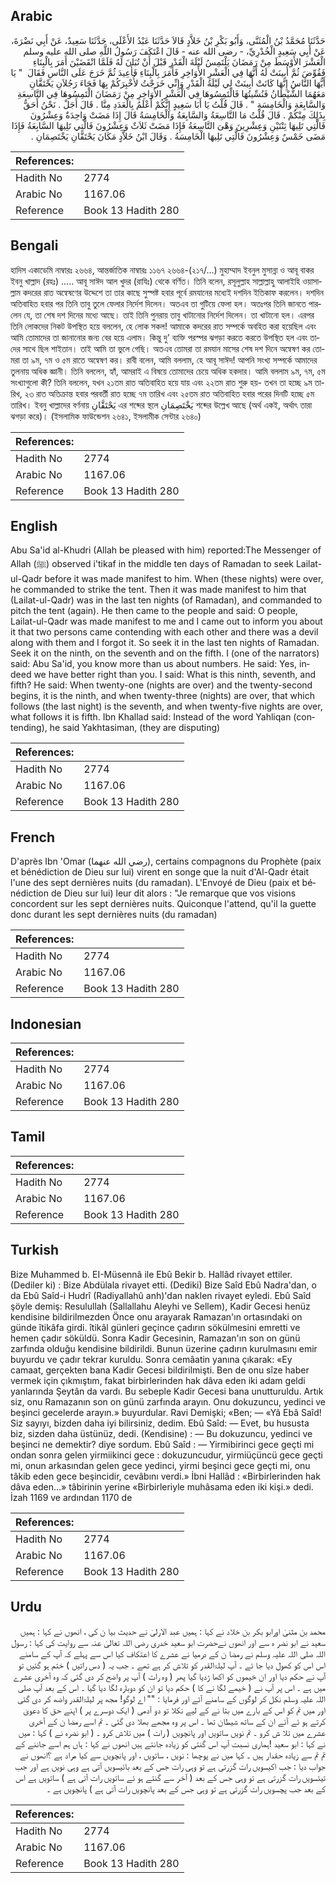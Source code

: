 ## Arabic


<div dir="rtl" lang="ar" style={{fontSize:'larger',backgroundColor:'#f8f9fa',padding:20}}>
حَدَّثَنَا مُحَمَّدُ بْنُ الْمُثَنَّى، وَأَبُو بَكْرِ بْنُ خَلاَّدٍ قَالاَ حَدَّثَنَا عَبْدُ الأَعْلَى، حَدَّثَنَا سَعِيدٌ، عَنْ أَبِي نَضْرَةَ، عَنْ أَبِي سَعِيدٍ الْخُدْرِيِّ، - رضى الله عنه - قَالَ اعْتَكَفَ رَسُولُ اللَّهِ صلى الله عليه وسلم الْعَشْرَ الأَوْسَطَ مِنْ رَمَضَانَ يَلْتَمِسُ لَيْلَةَ الْقَدْرِ قَبْلَ أَنْ تُبَانَ لَهُ فَلَمَّا انْقَضَيْنَ أَمَرَ بِالْبِنَاءِ فَقُوِّضَ ثُمَّ أُبِينَتْ لَهُ أَنَّهَا فِي الْعَشْرِ الأَوَاخِرِ فَأَمَرَ بِالْبِنَاءِ فَأُعِيدَ ثُمَّ خَرَجَ عَلَى النَّاسِ فَقَالَ ‏ "‏ يَا أَيُّهَا النَّاسُ إِنَّهَا كَانَتْ أُبِينَتْ لِي لَيْلَةُ الْقَدْرِ وَإِنِّي خَرَجْتُ لأُخْبِرَكُمْ بِهَا فَجَاءَ رَجُلاَنِ يَحْتَقَّانِ مَعَهُمَا الشَّيْطَانُ فَنُسِّيتُهَا فَالْتَمِسُوهَا فِي الْعَشْرِ الأَوَاخِرِ مِنْ رَمَضَانَ الْتَمِسُوهَا فِي التَّاسِعَةِ وَالسَّابِعَةِ وَالْخَامِسَةِ ‏"‏ ‏.‏ قَالَ قُلْتُ يَا أَبَا سَعِيدٍ إِنَّكُمْ أَعْلَمُ بِالْعَدَدِ مِنَّا ‏.‏ قَالَ أَجَلْ ‏.‏ نَحْنُ أَحَقُّ بِذَلِكَ مِنْكُمْ ‏.‏ قَالَ قُلْتُ مَا التَّاسِعَةُ وَالسَّابِعَةُ وَالْخَامِسَةُ قَالَ إِذَا مَضَتْ وَاحِدَةٌ وَعِشْرُونَ فَالَّتِي تَلِيهَا ثِنْتَيْنِ وَعِشْرِينَ وَهْىَ التَّاسِعَةُ فَإِذَا مَضَتْ ثَلاَثٌ وَعِشْرُونَ فَالَّتِي تَلِيهَا السَّابِعَةُ فَإِذَا مَضَى خَمْسٌ وَعِشْرُونَ فَالَّتِي تَلِيهَا الْخَامِسَةُ .‏ وَقَالَ ابْنُ خَلاَّدٍ مَكَانَ يَحْتَقَّانِ يَخْتَصِمَانِ ‏.‏
</div>
<div style={{backgroundColor:'#f8f9fa',padding:20, marginBottom: 10}}><table> <thead> <tr> <th>References:</th> <th></th> </tr> </thead> <tbody><tr><td>Hadith No</td><td>2774</td></tr><tr><td>Arabic No</td><td>1167.06</td></tr><tr><td>Reference</td><td>Book 13 Hadith 280</td></tr></tbody></table></div>

## Bengali


<div dir="ltr" lang="bn" style={{fontSize:'larger',backgroundColor:'#f8f9fa',padding:20}}>
হাদিস একাডেমি নাম্বারঃ ২৬৬৪, আন্তর্জাতিক নাম্বারঃ ১১৬৭ ২৬৬৪-(২১৭/...) মুহাম্মাদ ইবনুল মুসান্না ও আবূ বাকর ইবনু খাল্লাদ (রহঃ) ..... আবূ সাঈদ আল খুদর (রাযিঃ) থেকে বর্ণিত। তিনি বলেন, রসূলুল্লাহ সাল্লাল্লাহু আলাইহি ওয়াসাল্লাম কদরের রাত অন্বেষণের উদ্দেশে তা তার কাছে সুস্পষ্ট হবার পূর্বে রমযানের মধ্যেই দশদিন ইতিকাফ করলেন। দশদিন অতিবাহিত হবার পর তিনি তাবু তুলে ফেলার নির্দেশ দিলেন। অতএব তা গুটিয়ে ফেলা হল। অতঃপর তিনি জানতে পারলেন যে, তা শেষ দশ দিনের মধ্যে আছে। তাই তিনি পুনরায় তাবু খাটানোর নির্দেশ দিলেন। তা খাটানো হল। এরপর তিনি লোকদের নিকট উপস্থিত হয়ে বললেন, হে লোক সকল! আমাকে কদরের রাত সম্পর্কে অবহিত করা হয়েছিল এবং আমি তোমাদের তা জানানোর জন্য বের হয়ে এলাম। কিন্তু দু' ব্যক্তি পরস্পর ঝগড়া করতে করতে উপস্থিত হল এবং তাদের সাথে ছিল শাইতান। তাই আমি তা ভুলে গেছি। অতএব তোমরা তা রমযান মাসের শেষ দশ দিনে অন্বেষণ কর তোমরা তা ৯ম, ৭ম ও ৫ম রাতে অন্বেষণ কর। রাবী বলেন, আমি বললাম, হে আবূ সাঈদ! আপনি সংখ্য সম্পর্কে আমাদের তুলনায় অধিক জ্ঞানী। তিনি বললেন, হ্যাঁ, আমরাই এ বিষয়ে তোমাদের চেয়ে অধিক হকদার। আমি বললাম ৯ম, ৭ম, ৫ম সংখ্যাগুলো কী? তিনি বললেন, যখন ২১তম রাত অতিবাহিত হয়ে যায় এবং ২২তম রাত শুরু হয়- তখন তা হচ্ছে ৯ম তারিখ, ২৩ রাত অতিক্রান্ত হবার পরবর্তী রাত হচ্ছে ৭ম তারিখ এবং ২৫তম রাত অতিবাহিত হবার পরের দিনটি হচ্ছে ৫ম তারিখ। ইবনু খাল্লাদের বর্ণনায় يَحْتَقَّانِ এর শব্দের স্থলে يَخْتَصِمَانِ শব্দের উল্লেখ আছে (অর্থ একই, অর্থাৎ তারা ঝগড়া করে)। (ইসলামিক ফাউন্ডেশন ২৬৪১, ইসলামীক সেন্টার ২৬৪০)
</div>
<div style={{backgroundColor:'#f8f9fa',padding:20, marginBottom: 10}}><table> <thead> <tr> <th>References:</th> <th></th> </tr> </thead> <tbody><tr><td>Hadith No</td><td>2774</td></tr><tr><td>Arabic No</td><td>1167.06</td></tr><tr><td>Reference</td><td>Book 13 Hadith 280</td></tr></tbody></table></div>

## English


<div dir="ltr" lang="en" style={{fontSize:'larger',backgroundColor:'#f8f9fa',padding:20}}>
Abu Sa'id al-Khudri (Allah be pleased with him) reported:The Messenger of Allah (ﷺ) observed i'tikaf in the middle ten days of Ramadan to seek Lailat-ul-Qadr before it was made manifest to him. When (these nights) were over, he commanded to strike the tent. Then it was made manifest to him that (Lailat-ul-Qadr) was in the last ten nights (of Ramadan), and commanded to pitch the tent (again). He then came to the people and said: O people, Lailat-ul-Qadr was made manifest to me and I came out to inform you about it that two persons came contending with each other and there was a devil along with them and I forgot it. So seek it in the last ten nights of Ramadan. Seek it on the ninth, on the seventh and on the fifth. I (one of the narrators) said: Abu Sa'id, you know more than us about numbers. He said: Yes, indeed we have better right than you. I said: What is this ninth, seventh, and fifth? He said: When twenty-one (nights are over) and the twenty-second begins, it is the ninth, and when twenty-three (nights) are over, that which follows (the last night) is the seventh, and when twenty-five nights are over, what follows it is fifth. Ibn Khallad said: Instead of the word Yahliqan (contending), he said Yakhtasiman, (they are disputing)
</div>
<div style={{backgroundColor:'#f8f9fa',padding:20, marginBottom: 10}}><table> <thead> <tr> <th>References:</th> <th></th> </tr> </thead> <tbody><tr><td>Hadith No</td><td>2774</td></tr><tr><td>Arabic No</td><td>1167.06</td></tr><tr><td>Reference</td><td>Book 13 Hadith 280</td></tr></tbody></table></div>

## French


<div dir="ltr" lang="fr" style={{fontSize:'larger',backgroundColor:'#f8f9fa',padding:20}}>
D'après Ibn 'Omar (رضي الله عنهما), certains compagnons du Prophète (paix et bénédiction de Dieu sur lui) virent en songe que la nuit d'Al-Qadr était l'une des sept dernières nuits (du ramadan). L'Envoyé de Dieu (paix et bénédiction de Dieu sur lui) leur dit alors : "Je remarque que vos visions concordent sur les sept dernières nuits. Quiconque l'attend, qu'il la guette donc durant les sept dernières nuits (du ramadan)
</div>
<div style={{backgroundColor:'#f8f9fa',padding:20, marginBottom: 10}}><table> <thead> <tr> <th>References:</th> <th></th> </tr> </thead> <tbody><tr><td>Hadith No</td><td>2774</td></tr><tr><td>Arabic No</td><td>1167.06</td></tr><tr><td>Reference</td><td>Book 13 Hadith 280</td></tr></tbody></table></div>

## Indonesian


<div dir="ltr" lang="id" style={{fontSize:'larger',backgroundColor:'#f8f9fa',padding:20}}>

</div>
<div style={{backgroundColor:'#f8f9fa',padding:20, marginBottom: 10}}><table> <thead> <tr> <th>References:</th> <th></th> </tr> </thead> <tbody><tr><td>Hadith No</td><td>2774</td></tr><tr><td>Arabic No</td><td>1167.06</td></tr><tr><td>Reference</td><td>Book 13 Hadith 280</td></tr></tbody></table></div>

## Tamil


<div dir="ltr" lang="ta" style={{fontSize:'larger',backgroundColor:'#f8f9fa',padding:20}}>

</div>
<div style={{backgroundColor:'#f8f9fa',padding:20, marginBottom: 10}}><table> <thead> <tr> <th>References:</th> <th></th> </tr> </thead> <tbody><tr><td>Hadith No</td><td>2774</td></tr><tr><td>Arabic No</td><td>1167.06</td></tr><tr><td>Reference</td><td>Book 13 Hadith 280</td></tr></tbody></table></div>

## Turkish


<div dir="ltr" lang="tr" style={{fontSize:'larger',backgroundColor:'#f8f9fa',padding:20}}>
Bize Muhammed b. EI-Müsennâ ile Ebû Bekir b. Hallâd rivayet ettiler. (Dediler ki) : Bize Abdülala rivayet etti. (Dediki) Bize Saîd Ebû Nadra'dan, o da Ebû Saîd-i Hudrî (Radiyallahû anh)'dan naklen rivayet eyledi. Ebû Saîd şöyle demiş: Resulullah (Sallallahu Aleyhi ve Sellem), Kadir Gecesi henüz kendisine bildirilmezden Önce onu arayarak Ramazan'ın ortasındaki on günde îtikâfa girdi. îtikâl günleri geçince çadırın sökülmesini emretti ve hemen çadır söküldü. Sonra Kadir Gecesinin, Ramazan'ın son on günü zarfında olduğu kendisine bildirildi. Bunun üzerine çadırın kurulmasını emir buyurdu ve çadır tekrar kuruldu. Sonra cemâatin yanına çıkarak: «Ey camaat, gerçekten bana Kadir Gecesi bildirilmişti. Ben de onu sîze haber vermek için çıkmıştım, fakat birbirlerinden hak dâva eden iki adam geldi yanlarında Şeytân da vardı. Bu sebeple Kadir Gecesi bana unutturuldu. Artık siz, onu Ramazanın son on günü zarfında arayın. Onu dokuzuncu, yedinci ve beşinci gecelerde arayın.» buyurdular. Ravi Demişki; «Ben; — «Yâ Ebâ Saîd! Siz sayıyı, bizden daha iyi bilirsiniz, dedim. Ebû Saîd: — Evet, bu hususta biz, sizden daha üstünüz, dedi. (Kendisine) : — Bu dokuzuncu, yedinci ve beşinci ne demektir? diye sordum. Ebû Saîd : — Yirmibirinci gece geçti mi ondan sonra gelen yirmiikinci gece : dokuzuncudur, yirmiüçüncü gece geçti mi, onun arkasından gelen gece yedinci, yirmi beşinci gece geçti mi, onu tâkib eden gece beşincidir, cevâbını verdi.» İbni Hallâd : «Birbirlerinden hak dâva eden...» tâbirinin yerine «Bir­birleriyle muhâsama eden iki kişi.» dedi. İzah 1169 ve ardından 1170 de
</div>
<div style={{backgroundColor:'#f8f9fa',padding:20, marginBottom: 10}}><table> <thead> <tr> <th>References:</th> <th></th> </tr> </thead> <tbody><tr><td>Hadith No</td><td>2774</td></tr><tr><td>Arabic No</td><td>1167.06</td></tr><tr><td>Reference</td><td>Book 13 Hadith 280</td></tr></tbody></table></div>

## Urdu


<div dir="rtl" lang="ur" style={{fontSize:'larger',backgroundColor:'#f8f9fa',padding:20}}>
محمد بن مثنیٰ اورابو بکر بن خلاد نے کہا : ہمیں عبد الارلیٰ نے حدیث بیا ن کی ، انھوں نے کہا : ہمیں سعید نے ابو نضر ہ سے اور انھوں نےحضرت ابو سعید خدری رضی اللہ تعالیٰ عنہ سے روایت کی کہا : رسول اللہ صلی اللہ علیہ وسلم نے رمضا ن کے درمیا نے عشرے کا اعتکاف کیا اس سے پہلے کہ آپ کے سامنے اس اس کو کھول دیا جا ئے ۔ آپ لیلۃالقدر کو تلاش کر ہے تھے ۔ جب یہ ( دس راتیں ) ختم ہو گئیں تو آپ نے حکم دیا اور ان خیموں کو اکھا ڑدیا گیا پھر ( وہ رات ) آپ پر واضح کر دی گئی کہ وہ آخری عشرے میں ہے ۔ اس پر آپ نے ( خیمے لگا نے کا ) حکم دیا تو ان کو دوبارہ لگا دیا گیا ۔ اس کے بعد آپ صلی اللہ علیہ وسلم نکل کر لوگوں کے سامنے آئے اور فرمایا : "" اے لوگو! مجھ پر لیلۃالقدر واضھ کر دی گئی اور میں تم کو اس کے بارے میں بتا نے کے لیے نکلا تو دو آدمی ( ایک دوسرے پر ) اپنے حق کا دعویٰ کرتے ہو ئے آئے ان کے ساتھ شیطان تھا ۔ اس پر وہ مجھے بھلا دی گئی ۔ تم اسے رمضا ن کے آخری عشرے میں تلا ش کرو ۔ تم نویں ساتویں اور پانچویں ( رات ) میں تلاش کرو ۔ ( ابو نضرہ نے ) کہا : میں نے کہا : ابو سعید !ہماری نسبت آپ اس گنتی کو زیادہ جانتے ہیں انھوں نے کہا : ہاں ہم اسے جاننے کے تم تم سے زیادہ حقدار ہیں ۔ کہا میں نے پوچھا : نویں ، ساتویں ، اور پانچویں سے کیا مراد ہے ؟انھوں نے جواب دیا : جب اکیسویں رات گزرتی ہے تو وہی رات جس کے بعد بائیسویں آتی ہے وہی نویں ہے اور جب تیئسویں رات گزرتی ہے تو وہی جس کے بعد ( آخر سے گنتے ہو ئے ساتویں رات آتی ہے ) ساتویں ہے اس کے بعد جب پچسویں رات گزرتی ہے تو وہی جس کے بعد پانچویں رات آتی ہے ) پانچویں ہے ۔
</div>
<div style={{backgroundColor:'#f8f9fa',padding:20, marginBottom: 10}}><table> <thead> <tr> <th>References:</th> <th></th> </tr> </thead> <tbody><tr><td>Hadith No</td><td>2774</td></tr><tr><td>Arabic No</td><td>1167.06</td></tr><tr><td>Reference</td><td>Book 13 Hadith 280</td></tr></tbody></table></div>